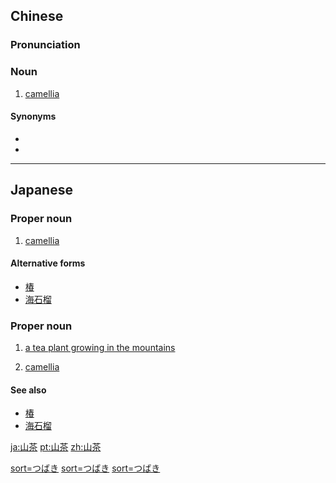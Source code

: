 ==Chinese==
{{zh-forms}}

===Pronunciation===
{{zh-pron
|m=shānchá
|c=saan1 caa4
|mn=soaⁿ-tê
|cat=n
}}

===Noun===
{{zh-noun}}

# [[camellia]]

====Synonyms====
* {{zh-l|茶花}}
* {{zh-l|山茶花}}

{{zh-cat|Flowers}}

----

==Japanese==
{{ja-kanjitab|さん|ちゃ|yomi=on}}

===Proper noun===
{{wikipedia|ツバキ|lang=ja}}
{{wikipedia|Camellia japonica}}

{{ja-pos|proper|つばき|ツバキ}}

# {{ja-def|ツバキ}} [[camellia]]

====Alternative forms====
* [[椿]]
* [[海石榴]]

[[Category:ja:Trees|sort=つばき]]
[[Category:ja:Shrubs|sort=つばき]]

===Proper noun===
{{ja-pos|proper|さんちゃ|サンチャ}}

# {{ja-def|さんちゃ}} [[a tea plant growing in the mountains]]
# {{ja-def|さんちゃ}} [[camellia]]

====See also====
* [[椿]]
* [[海石榴]]

[[Category:ja:Plants|sort=つばき]]

[[ja:山茶]]
[[pt:山茶]]
[[zh:山茶]]